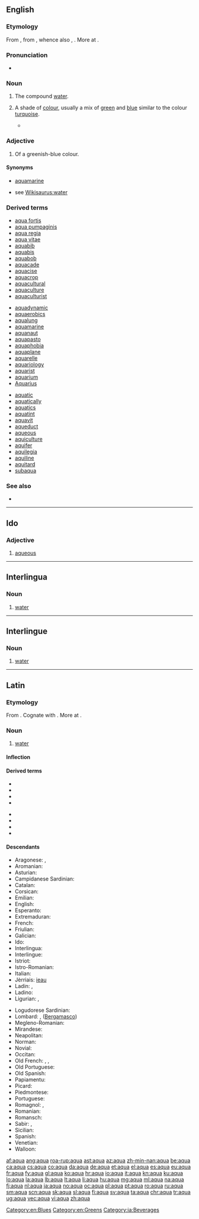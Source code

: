 {{also|aqua-}}
==English==

===Etymology===
From {{etyl|la|en}} {{term|aqua|lang=la}}, from {{etyl|ine-pro|en}} {{term/t|ine-pro|*h₂ekʷeh₂}}, whence also {{etyl|ang|-}} {{term/t|ang|ēa}}, {{term|æ|ǽ|river|lang=ang}}. More at {{l/en|ea}}.

===Pronunciation===
* {{a|UK|US}} {{IPA|/ˈækwə/|/ˈɑkwə/}}

===Noun===
{{en-noun|~|s|aquae}}

# {{context|inorganic compound|lang=en}} The compound [[water]].
# A shade of [[colour]], usually a mix of [[green]] and [[blue]] similar to the colour [[turquoise]].
#: {{color panel|aqua|00FFFF}}
#* {{quote-news|year=2009|date=June 27|author=Patricia Cohen|title=Employing Art Along With Ambassadors|work=New York Times|url=http://www.nytimes.com/2009/06/27/arts/design/27embassy.html
|passage=Ms. Rockburne, with help from a team of artists, is working on a gargantuan mural of deep blues, shimmering '''aquas''' and luminous gold leaf that is headed for the American Embassy in Kingston, Jamaica. }}

===Adjective===
{{en-adj}}

# Of a greenish-blue colour.

====Synonyms====
* {{sense|colour}} [[aquamarine]]
* {{sense|water}} see [[Wikisaurus:water]]

===Derived terms===
{{der-top3}}
* [[aqua fortis]]
* [[aqua pumpaginis]]
* [[aqua regia]]
* [[aqua vitae]]
* [[aquabib]]
* [[aquabis]]
* [[aquabob]]
* [[aquacade]]
* [[aquacise]]
* [[aquacrop]]
* [[aquacultural]]
* [[aquaculture]]
* [[aquaculturist]]
{{der-mid3}}
* [[aquadynamic]]
* [[aquaerobics]]
* [[aqualung]]
* [[aquamarine]]
* [[aquanaut]]
* [[aquapasto]]
* [[aquaphobia]]
* [[aquaplane]]
* [[aquarelle]]
* [[aquariology]]
* [[aquarist]]
* [[aquarium]]
* [[Aquarius]]
{{der-mid3}}
* [[aquatic]]
* [[aquatically]]
* [[aquatics]]
* [[aquatint]]
* [[aquavit]]
* [[aqueduct]]
* [[aqueous]]
* [[aquiculture]]
* [[aquifer]]
* [[aquilegia]]
* [[aquiline]]
* [[aquitard]]
* [[subaqua]]
{{der-bottom}}

===See also===
* {{list:blues/en}}

[[Category:en:Blues]]
[[Category:en:Greens]]

----

==Ido==

===Adjective===
{{io-adj}}

# [[aqueous]]

----

==Interlingua==

===Noun===
{{ia-noun|s}}

# [[water]]

[[Category:ia:Beverages]]

----

==Interlingue==

===Noun===
{{head|ie|noun}}

# [[water]]

----

==Latin==

===Etymology===
From {{etyl|ine-pro|la}} {{term/t|ine-pro|*h₂ekʷeh₂}}. Cognate with {{etyl|ang|-}} {{term/t|ang|ēa||flowing water, stream, river}}. More at {{l/en|ea}}.

===Noun===
{{la-noun|aqua|aquae|aquae|f|first}}

# [[water]]

====Inflection====
{{la-decl-1st|aqu}}

====Derived terms====
{{top2}}
* {{l/la|aquaeductus}}
* {{l/la|aqualis}}
* {{l/la|aqua regia}}
* {{l/la|aquarius}}
{{mid2}}
* {{l/la|aquaticus}}
* {{l/la|aqueus}}
* {{l/la|aquor}}
* {{l/la|aquosus|aquōsus}}
{{bottom}}

====Descendants====
{{rel-top|terms descended from "aqua"}}
* Aragonese: {{l|an|augua}}, {{l|an|aigua}}
* Aromanian: {{l|rup|apã}}
* Asturian: {{l|ast|agua}}
* Campidanese Sardinian: {{l|sro|àcua}}
* Catalan: {{l/ca|aigua}}
* Corsican: {{l|co|acqua}}
* Emilian: {{l|egl|âcua}}
* English: {{l/en|aqua}}
* Esperanto: {{l|eo|akvo}}
* Extremaduran: {{l|ext|áugua}}
* French: {{l/fr|eau}}
* Friulian: {{l|fur|aghe}}
* Galician: {{l|gl|auga}}
* Ido: {{l|io|aquo}}
* Interlingua: {{l|ia|aqua}}
* Interlingue: {{l|ie|aqua}}
* Istriot: {{l|ist|aqua}}
* Istro-Romanian: {{l|ruo|åpe}}
* Italian: {{l|it|acqua}}
* Jèrriais: [[ieau]]
* Ladin: {{l|lld|ega}} {{qualifier|Cazét}}, {{l|lld|aga}} {{qualifier|Brach}}
* Ladino: {{l|lad|agua}}
* Ligurian: {{l|lij|aigua}}, {{l|lij|ægoa}}
{{rel-mid}}
* Logudorese Sardinian: {{l|src|abba}}
* Lombard: {{l|lmo|acqua}}, {{l|lmo|ègua}} ([[Bergamasco]])
* Megleno-Romanian: {{l|ruq|apu}}
* Mirandese: {{l|mwl|auga}}
* Neapolitan: {{l|nap|acqua}}
* Norman: {{l|roa-nor|ieau}}
* Novial: {{l|nov|aque}}
* Occitan: {{l/oc|aiga}}
* Old French: {{l/fro|iaue}}, {{l/fro|yaue}}, {{l/fro|ewe}}
* Old Portuguese: {{l|roa-ptg|agua}}
* Old Spanish: {{l|osp|agua}}
* Papiamentu: {{l|pap|awa}}
* Picard: {{l|pcd|iau}}
* Piedmontese: {{l|pms|eva}}
* Portuguese: {{l/pt|água}}
* Romagnol: {{l|rgn|aqua}}, {{l|rgn|acva}}
* Romanian: {{l|ro|apă}}
* Romansch: {{l|rm|aua}}
* Sabir: {{l|pml|agua}}, {{l|pml|lagua}}
* Sicilian: {{l|scn|acqua}}
* Spanish: {{l/es|agua}}
* Venetian: {{l|vec|aqua}}
* Walloon: {{l|wa|aiwe}}
{{rel-bottom}}

[[af:aqua]]
[[ang:aqua]]
[[roa-rup:aqua]]
[[ast:aqua]]
[[az:aqua]]
[[zh-min-nan:aqua]]
[[be:aqua]]
[[ca:aqua]]
[[cs:aqua]]
[[co:aqua]]
[[da:aqua]]
[[de:aqua]]
[[et:aqua]]
[[el:aqua]]
[[es:aqua]]
[[eu:aqua]]
[[fr:aqua]]
[[fy:aqua]]
[[gl:aqua]]
[[ko:aqua]]
[[hr:aqua]]
[[io:aqua]]
[[it:aqua]]
[[kn:aqua]]
[[ku:aqua]]
[[lo:aqua]]
[[la:aqua]]
[[lb:aqua]]
[[lt:aqua]]
[[li:aqua]]
[[hu:aqua]]
[[mg:aqua]]
[[ml:aqua]]
[[na:aqua]]
[[fj:aqua]]
[[nl:aqua]]
[[ja:aqua]]
[[no:aqua]]
[[oc:aqua]]
[[pl:aqua]]
[[pt:aqua]]
[[ro:aqua]]
[[ru:aqua]]
[[sm:aqua]]
[[scn:aqua]]
[[sk:aqua]]
[[sl:aqua]]
[[fi:aqua]]
[[sv:aqua]]
[[ta:aqua]]
[[chr:aqua]]
[[tr:aqua]]
[[ug:aqua]]
[[vec:aqua]]
[[vi:aqua]]
[[zh:aqua]]